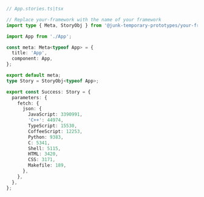 ```ts
// App.stories.ts|tsx

// Replace your-framework with the name of your framework
import type { Meta, StoryObj } from '@junk-temporary-prototypes/your-framework';

import App from './App';

const meta: Meta<typeof App> = {
  title: 'App',
  component: App,
};

export default meta;
type Story = StoryObj<typeof App>;

export const Success: Story = {
  parameters: {
    fetch: {
      json: {
        JavaScript: 3390991,
        'C++': 44974,
        TypeScript: 15530,
        CoffeeScript: 12253,
        Python: 9383,
        C: 5341,
        Shell: 5115,
        HTML: 3420,
        CSS: 3171,
        Makefile: 189,
      },
    },
  },
};
```
